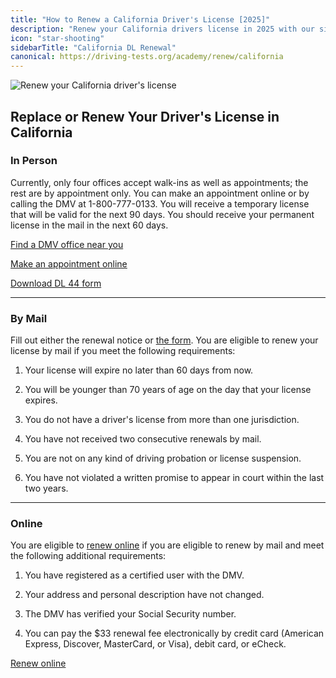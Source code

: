 ```yaml
---
title: "How to Renew a California Driver's License [2025]"
description: "Renew your California drivers license in 2025 with our simple, step-by-step guide. Find all the necessary requirements, forms, fees, and online renewal options to ensure a hassle-free experience. Stay legal and avoid fines - start your renewal process now!"
icon: "star-shooting"
sidebarTitle: "California DL Renewal"
canonical: https://driving-tests.org/academy/renew/california
---
```


![Renew your California driver's license](https://driving-tests.org/wp-content/uploads/2024/07/renew-california-drivers-license.jpg)

## Replace or Renew Your Driver's License in California

### In Person

Currently, only four offices accept walk-ins as well as appointments; the rest are by appointment only. You can make an appointment online or by calling the DMV at 1-800-777-0133. You will receive a temporary license that will be valid for the next 90 days. You should receive your permanent license in the mail in the next 60 days.

[Find a DMV office near you](https://driving-tests.org/dmv-near-me/)

[Make an appointment online](https://www.dmv.ca.gov/portal/dmv/detail/portal/foa/welcome)

[Download DL 44 form](https://www.dmv.ca.gov/portal/dmv/?1dmy\&urile=wcm:path:/dmv_content_en/dmv/forms/dl/dl44)

***

### By Mail

Fill out either the renewal notice or [the form](https://www.dmv.ca.gov/portal/wcm/connect/817d879a-e709-45a1-9503-57622ec808b4/dl410.pdf?MOD=AJPERES). You are eligible to renew your license by mail if you meet the following requirements:

1. Your license will expire no later than 60 days from now.

2. You will be younger than 70 years of age on the day that your license expires.

3. You do not have a driver's license from more than one jurisdiction.

4. You have not received two consecutive renewals by mail.

5. You are not on any kind of driving probation or license suspension.

6. You have not violated a written promise to appear in court within the last two years.

***

### Online

You are eligible to [renew online](https://www.dmv.ca.gov/portal/dmv/detail/online/dlrbi/dl_top2) if you are eligible to renew by mail and meet the following additional requirements:

1. You have registered as a certified user with the DMV.

2. Your address and personal description have not changed.

3. The DMV has verified your Social Security number.

4. You can pay the $33 renewal fee electronically by credit card (American Express, Discover, MasterCard, or Visa), debit card, or eCheck.

[Renew online](https://www.dmv.ca.gov/portal/dmv/detail/online/dlrbi/dl_top2)

<Snippet file="renewal-state-block.mdx" />